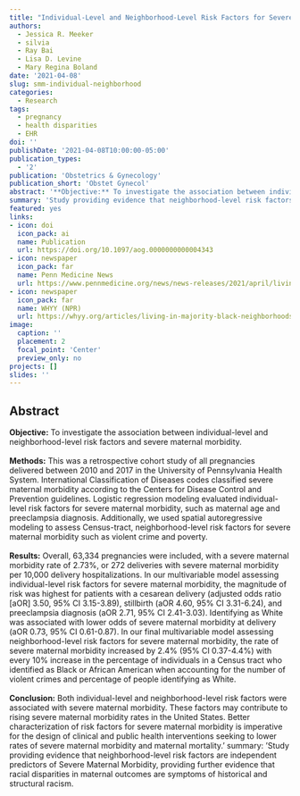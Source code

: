 ```yaml
---
title: "Individual-Level and Neighborhood-Level Risk Factors for Severe Maternal Morbidity"
authors: 
  - Jessica R. Meeker
  - silvia
  - Ray Bai
  - Lisa D. Levine
  - Mary Regina Boland
date: '2021-04-08'
slug: smm-individual-neighborhood
categories:
  - Research
tags:
  - pregnancy
  - health disparities
  - EHR
doi: ''
publishDate: '2021-04-08T10:00:00-05:00'
publication_types:
  - '2'
publication: 'Obstetrics & Gynecology'
publication_short: 'Obstet Gynecol'
abstract: '**Objective:** To investigate the association between individual-level and neighborhood-level risk factors and severe maternal morbidity.<br><br>**Methods:** This was a retrospective cohort study of all pregnancies delivered between 2010 and 2017 in the University of Pennsylvania Health System. International Classification of Diseases codes classified severe maternal morbidity according to the Centers for Disease Control and Prevention guidelines. Logistic regression modeling evaluated individual-level risk factors for severe maternal morbidity, such as maternal age and preeclampsia diagnosis. Additionally, we used spatial autoregressive modeling to assess Census-tract, neighborhood-level risk factors for severe maternal morbidity such as violent crime and poverty.<br><br>**Results:** Overall, 63,334 pregnancies were included, with a severe maternal morbidity rate of 2.73%, or 272 deliveries with severe maternal morbidity per 10,000 delivery hospitalizations. In our multivariable model assessing individual-level risk factors for severe maternal morbidity, the magnitude of risk was highest for patients with a cesarean delivery (adjusted odds ratio [aOR] 3.50, 95% CI 3.15-3.89), stillbirth (aOR 4.60, 95% CI 3.31-6.24), and preeclampsia diagnosis (aOR 2.71, 95% CI 2.41-3.03). Identifying as White was associated with lower odds of severe maternal morbidity at delivery (aOR 0.73, 95% CI 0.61-0.87). In our final multivariable model assessing neighborhood-level risk factors for severe maternal morbidity, the rate of severe maternal morbidity increased by 2.4% (95% CI 0.37-4.4%) with every 10% increase in the percentage of individuals in a Census tract who identified as Black or African American when accounting for the number of violent crimes and percentage of people identifying as White.<br><br>**Conclusion:** Both individual-level and neighborhood-level risk factors were associated with severe maternal morbidity. These factors may contribute to rising severe maternal morbidity rates in the United States. Better characterization of risk factors for severe maternal morbidity is imperative for the design of clinical and public health interventions seeking to lower rates of severe maternal morbidity and maternal mortality.'
summary: 'Study providing evidence that neighborhood-level risk factors are independent predictors of Severe Maternal Morbidity, providing further evidence that racial disparities in maternal outcomes are symptoms of historical and structural racism.'
featured: yes
links:
- icon: doi
  icon_pack: ai
  name: Publication
  url: https://doi.org/10.1097/aog.0000000000004343
- icon: newspaper
  icon_pack: far
  name: Penn Medicine News
  url: https://www.pennmedicine.org/news/news-releases/2021/april/living-in-a-majority-black-neighborhood-linked-to-severe-maternal-morbidity
- icon: newspaper
  icon_pack: far
  name: WHYY (NPR)
  url: https://whyy.org/articles/living-in-majority-black-neighborhoods-in-philly-linked-to-increased-maternal-health-issues-penn-medicine-study-finds/
image:
  caption: ''
  placement: 2
  focal_point: 'Center'
  preview_only: no
projects: []
slides: ''
---
```


## Abstract 

**Objective:** To investigate the association between individual-level and neighborhood-level risk factors and severe maternal morbidity.<br><br>**Methods:** This was a retrospective cohort study of all pregnancies delivered between 2010 and 2017 in the University of Pennsylvania Health System. International Classification of Diseases codes classified severe maternal morbidity according to the Centers for Disease Control and Prevention guidelines. Logistic regression modeling evaluated individual-level risk factors for severe maternal morbidity, such as maternal age and preeclampsia diagnosis. Additionally, we used spatial autoregressive modeling to assess Census-tract, neighborhood-level risk factors for severe maternal morbidity such as violent crime and poverty.<br><br>**Results:** Overall, 63,334 pregnancies were included, with a severe maternal morbidity rate of 2.73%, or 272 deliveries with severe maternal morbidity per 10,000 delivery hospitalizations. In our multivariable model assessing individual-level risk factors for severe maternal morbidity, the magnitude of risk was highest for patients with a cesarean delivery (adjusted odds ratio [aOR] 3.50, 95% CI 3.15-3.89), stillbirth (aOR 4.60, 95% CI 3.31-6.24), and preeclampsia diagnosis (aOR 2.71, 95% CI 2.41-3.03). Identifying as White was associated with lower odds of severe maternal morbidity at delivery (aOR 0.73, 95% CI 0.61-0.87). In our final multivariable model assessing neighborhood-level risk factors for severe maternal morbidity, the rate of severe maternal morbidity increased by 2.4% (95% CI 0.37-4.4%) with every 10% increase in the percentage of individuals in a Census tract who identified as Black or African American when accounting for the number of violent crimes and percentage of people identifying as White.<br><br>**Conclusion:** Both individual-level and neighborhood-level risk factors were associated with severe maternal morbidity. These factors may contribute to rising severe maternal morbidity rates in the United States. Better characterization of risk factors for severe maternal morbidity is imperative for the design of clinical and public health interventions seeking to lower rates of severe maternal morbidity and maternal mortality.'
summary: 'Study providing evidence that neighborhood-level risk factors are independent predictors of Severe Maternal Morbidity, providing further evidence that racial disparities in maternal outcomes are symptoms of historical and structural racism.

